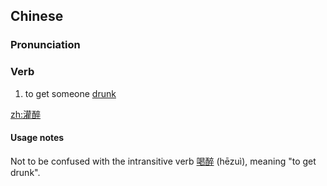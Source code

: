 ==Chinese==
{{zh-forms}}

===Pronunciation===
{{zh-pron
|m=guànzuì
|c=gun3 zeoi3
|cat=v
}}

===Verb===
{{zh-verb}}

# to get someone [[drunk]]

[[zh:灌醉]]

====Usage notes====
Not to be confused with the intransitive verb [[喝醉]] (hēzuì), meaning "to get drunk".